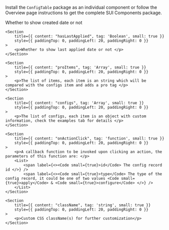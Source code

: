 
<Section
	title="Installation"
	contained={true}
	style={{ paddingTop: 20, paddingBottom: 0 }}
>
	<p>
		Install the <Code small={true}>ConfigTable</Code> package as an individual
		component or follow the Overview page instructions to get the complete SUI
		Components package.
	</p>
</Section>

<Section title="Props" border={true}>
	<Section
    	title={{ content: "hasCreatedDate", tag: 'Boolean', small: true }}
    	style={{ paddingTop: 0, paddingLeft: 20, paddingRight: 0 }}
    >
    	<p>Whether to show created date or not </p>
    </Section>

	<Section
    	title={{ content: "hasLastApplied", tag: 'Boolean', small: true }}
    	style={{ paddingTop: 0, paddingLeft: 20, paddingRight: 0 }}
    >
    	<p>Whether to show last applied date or not </p>
    </Section>

	<Section
    	title={{ content: "proItems", tag: 'Array', small: true }}
    	style={{ paddingTop: 0, paddingLeft: 20, paddingRight: 0 }}
    >
    	<p>The list of items, each item is an string which will be compared with the configs item and adds a pro tag </p>
    </Section>

    <Section
    	title={{ content: "configs", tag: 'Array', small: true }}
    	style={{ paddingTop: 0, paddingLeft: 20, paddingRight: 0 }}
    >
    	<p>The list of configs, each item is an object with custom information, check the examples tab for details </p>
    </Section>

    <Section
    	title={{ content: "onActionClick", tag: 'function', small: true }}
    	style={{ paddingTop: 0, paddingLeft: 20, paddingRight: 0 }}
    >
    	<p>A callback function to be invoked upon clicking an action, the parameters of this function are: </p>
    	<List>
    		<span label={<><Code small={true}>id</Code> The config record id </>} />
    		<span label={<><Code small={true}>type</Code> The type of the config record, it could be one of two values <Code small={true}>apply</Code> & <Code small={true}>configure</Code> </>} />
    	</List>
    </Section>

    <Section
    	title={{ content: "className", tag: 'string', small: true }}
    	style={{ paddingTop: 0, paddingLeft: 20, paddingRight: 0 }}
    >
    	<p>Custom CSS className(s) for further customization</p>
    </Section>

</Section>
